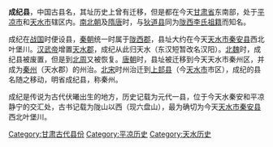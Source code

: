 {{redirect2|成纪|以“成纪”为名的纪年|成吉思汗纪年}}
'''成纪县'''，中国古县名，其址历史上曾有迁移，但是都在今天[[甘肃省|甘肃省]]东南部，处于[[平凉市|平凉市]]和[[天水市|天水市]]辖区内。[[南北朝|南北朝]]及[[隋唐|隋唐]]时，与[[狄道县|狄道县]]同为[[陇西李氏|陇西李氏]][[祖籍|祖籍]]而知名。

成纪在[[战国|战国]]时便设县，[[秦朝|秦朝]]统一时属于[[陇西郡|陇西郡]]，县址大约在今天[[天水市|天水市]][[秦安县|秦安县]]西北叶堡川。[[汉武帝|汉武帝]]增置[[天水郡|天水郡]]，成纪从此归天水（东汉短暂改名汉阳）。[[北魏|北魏]]时，成纪县被废置，但是到[[北周|北周]]又被恢复。[[唐朝|唐朝]]时，县址被迁移到今天天水市秦州区，并成为[[秦州|秦州]]（天水郡）的州治。[[北宋|北宋]]时州治迁到[[上邽县|上邽县]]（今[[天水市|天水市]]市区），成纪的县名随之移动，明省成纪县，称秦州。

成纪是传说为古代伏曦出生的地方，历史记载为元代一县，位于今天水秦安和平凉静宁的交汇处，古书记载为陇山以西（现六盘山），最为确切为今天[[天水市|天水市]][[秦安县|秦安县]]西北叶堡川。

<!--该古县存续时间长，难以拆分至各个朝代-->
[[Category:甘肃古代县份|Category:甘肃古代县份]]
[[Category:平凉历史|Category:平凉历史]]
[[Category:天水历史|Category:天水历史]]